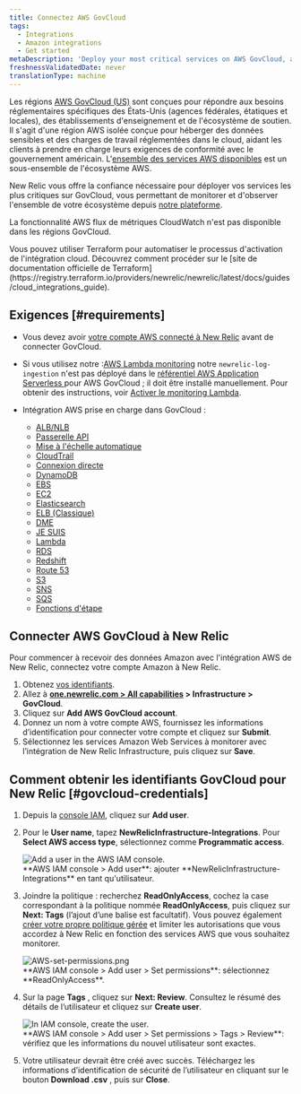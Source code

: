 ```yaml
---
title: Connectez AWS GovCloud
tags:
  - Integrations
  - Amazon integrations
  - Get started
metaDescription: 'Deploy your most critical services on AWS GovCloud, and monitor your entire infrastructure with New Relic.'
freshnessValidatedDate: never
translationType: machine
---
```


Les régions [AWS GovCloud (US)](https://aws.amazon.com/govcloud-us/) sont conçues pour répondre aux besoins réglementaires spécifiques des États-Unis (agences fédérales, étatiques et locales), des établissements d&apos;enseignement et de l&apos;écosystème de soutien. Il s&apos;agit d&apos;une région AWS isolée conçue pour héberger des données sensibles et des charges de travail réglementées dans le cloud, aidant les clients à prendre en charge leurs exigences de conformité avec le gouvernement américain. L&apos;[ensemble des services AWS disponibles](https://aws.amazon.com/govcloud-us/details/) est un sous-ensemble de l&apos;écosystème AWS.

New Relic vous offre la confiance nécessaire pour déployer vos services les plus critiques sur GovCloud, vous permettant de monitorer et d&apos;observer l&apos;ensemble de votre écosystème depuis [notre plateforme](/docs/new-relic-one/use-new-relic-one/get-started/introduction-new-relic-one).

La fonctionnalité AWS flux de métriques CloudWatch n&apos;est pas disponible dans les régions GovCloud.

<Callout variant="tip">
  Vous pouvez utiliser Terraform pour automatiser le processus d&apos;activation de l&apos;intégration cloud. Découvrez comment procéder sur le [site de documentation officielle de Terraform](https://registry.terraform.io/providers/newrelic/newrelic/latest/docs/guides/cloud_integrations_guide).
</Callout>

## Exigences [#requirements]

* Vous devez avoir [votre compte AWS connecté à New Relic](/docs/integrations/amazon-integrations/get-started/connect-aws-infrastructure) avant de connecter GovCloud.

* Si vous utilisez notre :[AWS Lambda monitoring](/docs/serverless-function-monitoring/aws-lambda-monitoring/get-started/introduction-new-relic-monitoring-aws-lambda) notre `newrelic-log-ingestion` n&apos;est pas déployé dans le [référentiel AWS Application Serverless ](https://aws.amazon.com/serverless/serverlessrepo/)pour AWS GovCloud ; il doit être installé manuellement. Pour obtenir des instructions, voir [Activer le monitoring Lambda](/docs/serverless-function-monitoring/aws-lambda-monitoring/get-started/enable-new-relic-monitoring-aws-lambda#connect-aws).

* Intégration AWS prise en charge dans GovCloud :

  * [ALB/NLB](/docs/integrations/amazon-integrations/aws-integrations-list/aws-albnlb-monitoring-integration)
  * [Passerelle API](/docs/integrations/amazon-integrations/aws-integrations-list/aws-api-gateway-monitoring-integration)
  * [Mise à l&apos;échelle automatique](/docs/integrations/amazon-integrations/aws-integrations-list/aws-auto-scaling-monitoring-integration)
  * [CloudTrail](/docs/integrations/amazon-integrations/aws-integrations-list/aws-cloudtrail-monitoring-integration)
  * [Connexion directe](/docs/integrations/amazon-integrations/aws-integrations-list/aws-direct-connect-monitoring-integration)
  * [DynamoDB](/docs/integrations/amazon-integrations/aws-integrations-list/aws-dynamodb-monitoring-integration)
  * [EBS](/docs/integrations/amazon-integrations/aws-integrations-list/aws-ebs-monitoring-integration)
  * [EC2](/docs/integrations/amazon-integrations/aws-integrations-list/aws-ec2-monitoring-integration)
  * [Elasticsearch](/docs/integrations/amazon-integrations/aws-integrations-list/aws-elasticsearch-monitoring-integration)
  * [ELB (Classique)](/docs/integrations/amazon-integrations/aws-integrations-list/aws-elb-classic-monitoring-integration)
  * [DME](/docs/integrations/amazon-integrations/aws-integrations-list/aws-emr-monitoring-integration)
  * [JE SUIS](/docs/integrations/amazon-integrations/aws-integrations-list/aws-iam-monitoring-integration)
  * [Lambda](/docs/integrations/amazon-integrations/aws-integrations-list/aws-lambda-monitoring-integration)
  * [RDS](/docs/integrations/amazon-integrations/aws-integrations-list/aws-rds-monitoring-integration)
  * [Redshift](/docs/integrations/amazon-integrations/aws-integrations-list/aws-redshift-integration)
  * [Route 53](/docs/integrations/amazon-integrations/aws-integrations-list/aws-route-53-monitoring-integration)
  * [S3](/docs/integrations/amazon-integrations/aws-integrations-list/aws-s3-monitoring-integration)
  * [SNS](/docs/integrations/amazon-integrations/aws-integrations-list/aws-sns-monitoring-integration)
  * [SQS](/docs/integrations/amazon-integrations/aws-integrations-list/aws-sqs-monitoring-integration)
  * [Fonctions d&apos;étape](/docs/integrations/amazon-integrations/aws-integrations-list/aws-step-functions-monitoring-integration)

## Connecter AWS GovCloud à New Relic

Pour commencer à recevoir des données Amazon avec l&apos;intégration AWS de New Relic, connectez votre compte Amazon à New Relic.

1. Obtenez [vos identifiants](#govcloud-credentials).
2. Allez à <DNT>**[one.newrelic.com &gt; All capabilities](https://one.newrelic.com/all-capabilities) &gt; Infrastructure &gt; GovCloud**</DNT>.
3. Cliquez sur <DNT>**Add AWS GovCloud account**</DNT>.
4. Donnez un nom à votre compte AWS, fournissez les informations d’identification pour connecter votre compte et cliquez sur <DNT>**Submit**</DNT>.
5. Sélectionnez les services Amazon Web Services à monitorer avec l’intégration de New Relic Infrastructure, puis cliquez sur <DNT>**Save**</DNT>.

## Comment obtenir les identifiants GovCloud pour New Relic [#govcloud-credentials]

1. Depuis la [console IAM](https://console.amazonaws-us-gov.com/iam/home#/users), cliquez sur <DNT>**Add user**</DNT>.

2. Pour le <DNT>**User name**</DNT>, tapez <DNT>**NewRelicInfrastructure-Integrations**</DNT>. Pour <DNT>**Select AWS access type**</DNT>, sélectionnez comme <DNT>**Programmatic access**</DNT>.

   <img title="AWS-add-user.png" alt="Add a user in the AWS IAM console." src="/images/infrastructure_screenshot-crop_aws-add-user.webp" />

   <figcaption>
     <DNT>**AWS IAM console &gt; Add user**</DNT>: ajouter <DNT>**NewRelicInfrastructure-Integrations**</DNT> en tant qu&apos;utilisateur.
   </figcaption>

3. Joindre la politique : recherchez <DNT>**ReadOnlyAccess**</DNT>, cochez la case correspondant à la politique nommée <DNT>**ReadOnlyAccess**</DNT>, puis cliquez sur <DNT>**Next: Tags**</DNT> (l’ajout d’une balise est facultatif). Vous pouvez également [créer votre propre politique gérée](/docs/integrations/amazon-integrations/getting-started/integrations-managed-policies) et limiter les autorisations que vous accordez à New Relic en fonction des services AWS que vous souhaitez monitorer.

   <img title="AWS-set-permissions.png" alt="AWS-set-permissions.png" src="/images/infrastructure_screenshot-crop_aws-set-permissions.webp" />

   <figcaption>
     <DNT>**AWS IAM console &gt; Add user &gt; Set permissions**</DNT>: sélectionnez <DNT>**ReadOnlyAccess**</DNT>.
   </figcaption>

4. Sur la page <DNT>**Tags**</DNT> , cliquez sur <DNT>**Next: Review**</DNT>. Consultez le résumé des détails de l’utilisateur et cliquez sur <DNT>**Create user**</DNT>.

   <img title="AWS-create-user.png" alt="In IAM console, create the user." src="/images/infrastructure_screenshot-crop_aws-create-user.webp" />

   <figcaption>
     <DNT>**AWS IAM console &gt; Add user &gt; Set permissions &gt; Tags &gt; Review**</DNT>: vérifiez que les informations du nouvel utilisateur sont exactes.
   </figcaption>

5. Votre utilisateur devrait être créé avec succès. Téléchargez les informations d’identification de sécurité de l’utilisateur en cliquant sur le bouton <DNT>**Download .csv**</DNT> , puis sur <DNT>**Close**</DNT>.